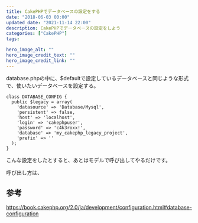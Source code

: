 ```yaml
---
title: CakePHPでデータベースの設定をする
date: "2018-06-03 00:00"
updated_date: "2021-11-14 22:00"
description: CakePHPでデータベースの設定をしよう
categories: ["CakePHP"]
tags:

hero_image_alt: ""
hero_image_credit_text: ""
hero_image_credit_link: ""
---
```

database.phpの中に、$defaultで設定しているデータベースと同じような形式で、使いたいデータベースを設定する。

```
class DATABASE_CONFIG {
  public $legacy = array(
    'datasource' => 'Database/Mysql',
    'persistent' => false,
    'host' => 'localhost',
    'login' => 'cakephpuser',
    'password' => 'c4k3roxx!',
    'database' => 'my_cakephp_legacy_project',
    'prefix' => ''
  );
}
```

こんな設定をしたとすると、あとはモデルで呼び出してやるだけです。

呼び出し方は、

## 参考
https://book.cakephp.org/2.0/ja/development/configuration.html#database-configuration